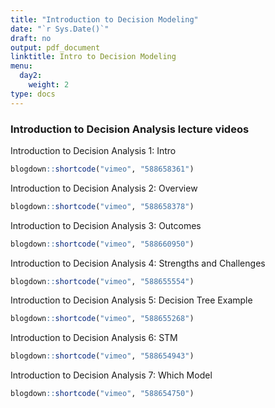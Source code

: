 ---
title: "Introduction to Decision Modeling"
date: "`r Sys.Date()`"
draft: no
output: pdf_document
linktitle: Intro to Decision Modeling
menu:
  day2:
    weight: 2
type: docs
---
  
<!-- ## Workshop series overview  -->

<!-- [Download slides](../../../Course_Modularization/Intro, general, packages/DARTH Overview.pptx) -->

### Introduction to Decision Analysis lecture videos

Introduction to Decision Analysis 1: Intro

```{r, echo=F}
blogdown::shortcode("vimeo", "588658361")
```

Introduction to Decision Analysis 2: Overview

```{r, echo=F}
blogdown::shortcode("vimeo", "588658378")
```

Introduction to Decision Analysis 3: Outcomes

```{r, echo=F}
blogdown::shortcode("vimeo", "588660950")
```

Introduction to Decision Analysis 4: Strengths and Challenges

```{r, echo=F}
blogdown::shortcode("vimeo", "588655554")
```

Introduction to Decision Analysis 5: Decision Tree Example

```{r, echo=F}
blogdown::shortcode("vimeo", "588655268")
```

Introduction to Decision Analysis 6: STM

```{r, echo=F}
blogdown::shortcode("vimeo", "588654943")
```

Introduction to Decision Analysis 7: Which Model

```{r, echo=F}
blogdown::shortcode("vimeo", "588654750")
```
